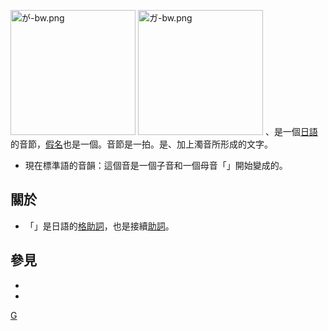 {{NoteTA
|T = {{Lang|ja|が}}
}}
{{Unreferenced|time=2017-12-23T13:44:37+00:00}}
[[File:が-bw.png|200px]]
[[File:ガ-bw.png|200px]]
{{假名}}
'''{{Lang|ja|が}}'''、'''{{Lang|ja|ガ}}'''是一個[[日語|日語]]的音節，[[日語假名|假名]]也是一個。音節是一拍。是{{Lang|ja|[[か|か]]}}、{{Lang|ja|[[カ|カ]]}}加上濁音所形成的文字。

* 現在標準語的音韻：這個音是一個子音和一個母音「{{Lang|ja|あ}}」開始變成的。

== 關於{{Lang|ja|が}} ==
* 「{{Lang|ja|が}}」是日語的[[日語助詞|格助詞]]，也是接續[[助詞|助詞]]。

== 參見 ==
* {{Lang|ja|[[か|か]]}}
* {{Lang|ja|[[か゚|か゚]]}}

{{Wiktionarypar|が}}
{{grammatology-stub}}

[[Category:日語假名|G]]